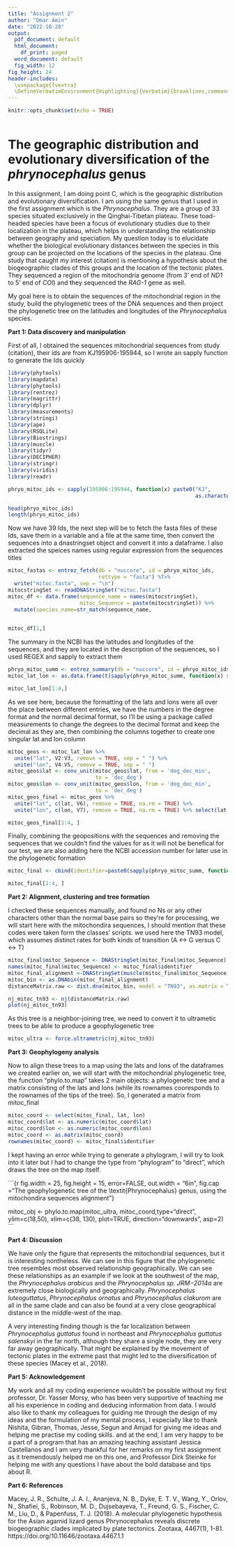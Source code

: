 ---
title: "Assignment 2"
author: "Omar Amin"
date: "2022-10-28"
output:
  pdf_document: default
  html_document:
    df_print: paged
  word_document: default
  fig_width: 12
fig_height: 24
header-includes:
  \usepackage{fvextra}
  \DefineVerbatimEnvironment{Highlighting}{Verbatim}{breaklines,commandchars=\\\{\}}
---

```{r setup, include=FALSE}
knitr::opts_chunk$set(echo = TRUE)
```



```{r my-chunk, R.options = list(width = 40)}

```


# The geographic distribution and evolutionary diversification of the *phrynocephalus* genus

In this assignment, I am doing point C, which is the geographic distribution and evolutionary diversification. I am using the same genus that I used in the first assignment which is the *Phrynocephalus*. They are a group of 33 species situated exclusively in the Qinghai-Tibetan plateau. These toad-headed species have been a focus of evolutionary studies due to their localization in the plateau, which helps in understanding the relationship between geography and speciation. My question today is to elucidate whether the biological evolutionary distances between the species in this group can be projected on the locations of the species in the plateau. One study that caught my interest (citation) is mentioning a hypothesis about the biogeographic clades of this groups and the location of the tectonic plates. They sequenced a region of the mitochondria genome (from 3’ end of *ND1* to 5’ end of *COI*) and they sequenced the *RAG-1* gene as well. 

My goal here is to obtain the sequences of the mitochondrial region in the study, build the phylogenetic trees of the DNA sequences and then project the phylogenetic tree on the latitudes and longitudes of the *Phrynocephalus* species.


**Part 1: Data discovery and manipulation**

First of all, I obtained the sequences mitochondrial sequences from study (citation), their ids are from KJ195906-195944, so I wrote an sapply function to generate the Ids quickly

```{r message=FALSE, warning=FALSE}
library(phytools)
library(mapdata)
library(phytools)
library(rentrez)
library(magrittr)
library(dplyr)
library(measurements)
library(stringi)
library(ape)
library(RSQLite)
library(Biostrings)
library(muscle)
library(tidyr)
library(DECIPHER)
library(stringr)
library(viridis)
library(readr)

phryo_mitoc_ids <- sapply(195906:195944, function(x) paste0("KJ", 
                                                            as.character(x)) )

head(phryo_mitoc_ids)
length(phryo_mitoc_ids)
```
Now we have 39 Ids, the next step will be to fetch the fasta files of these Ids, save them in a variable and a file at the same time, then convert the sequences into a dnastringset object and convert it into a dataframe. I also extracted the speices names using regular expression from the sequences titles

```{r}
mitoc_fastas <- entrez_fetch(db = "nuccore", id = phryo_mitoc_ids, 
                             rettype = "fasta") %T>% 
  write("mitoc.fasta", sep = "\n")
mitocstringSet <- readDNAStringSet("mitoc.fasta")
mitoc_df <- data.frame(sequence_name = names(mitocstringSet), 
                       mitoc_Sequence = paste(mitocstringSet)) %>%
  mutate(species_name=str_match(sequence_name,
                                                                                                 "(Phrynocephalus.+?)voucher")[,2])

mitoc_df[1,]
```

The summary in the NCBI has the latitudes and longitudes of the sequences, and they are located in the description of the sequences, so I used REGEX and sapply to extract them

```{r}
phryo_mitoc_summ <- entrez_summary(db = "nuccore", id = phryo_mitoc_ids)
mitoc_lat_lon <- as.data.frame(t(sapply(phryo_mitoc_summ, function(x) str_match(x$subname, "([0-9]+) deg ([0-9]*\\.?[0-9]*)' N,? ([0-9]+) deg ([0-9]*\\.?[0-9]*)' E|([0-9]*\\.?[0-9]*) N,? ([0-9]*\\.?[0-9]*) E"))))

mitoc_lat_lon[1:4,]
```
As we see here, because the formatting of the lats and lons were all over the place between different entries, we have the numbers in the degree format and the normal decimal format, so I'll be using a package called measurements to change the degrees to the decimal format and keep the decimal as they are, then combining the columns together to create one singular lat and lon column

```{r message=FALSE, warning=FALSE}
mitoc_geos <- mitoc_lat_lon %>% 
  unite("lat", V2:V3, remove = TRUE, sep = " ") %>% 
  unite("lon", V4:V5, remove = TRUE, sep = " ")
mitoc_geos$lat <- conv_unit(mitoc_geos$lat, from = 'deg_dec_min', 
                            to = 'dec_deg')
mitoc_geos$lon <- conv_unit(mitoc_geos$lon, from = 'deg_dec_min', 
                            to = 'dec_deg')
mitoc_geos_final <- mitoc_geos %>% 
  unite("lat", c(lat, V6), remove = TRUE, na.rm = TRUE) %>%
  unite("lon", c(lon, V7), remove = TRUE, na.rm = TRUE) %>% select(lat, lon)

mitoc_geos_final[1:4, ]

```
Finally, combining the geopositions with the sequences and removing the sequences that we couldn't find the values for as it will not be benefical for our test, we are also adding here the NCBI accession number for later use in the phylogenetic formation

```{r message=FALSE, warning=FALSE}
mitoc_final <- cbind(identifier=paste0(sapply(phryo_mitoc_summ, function(x) x[["caption"]]),":",mitoc_df$species_name),mitoc_df, mitoc_geos_final) %>% filter(lat!="", lon!="")

mitoc_final[1:4, ]
```


**Part 2: Alignment, clustering and tree formation**

I checked these sequences manually, and found no Ns or any other characters other than the normal base pairs so they're  for processing, we will start here with the mitochondira sequences, I should mention that these codes were taken form the classes' scripts. we used here the TN93 model, which assumes distinct rates for both kinds of transition (A <-> G versus C <-> T)

```{r message=FALSE, warning=FALSE, results=FALSE}
mitoc_final$mitoc_Sequence <- DNAStringSet(mitoc_final$mitoc_Sequence)
names(mitoc_final$mitoc_Sequence) <- mitoc_final$identifier
mitoc_final_alignment <-DNAStringSet(muscle(mitoc_final$mitoc_Sequence))
mitoc_bin <- as.DNAbin(mitoc_final_alignment)
distanceMatrix.raw <- dist.dna(mitoc_bin, model = "TN93", as.matrix = TRUE, pairwise.deletion = TRUE)

```


```{r fig.width = 20, fig.height = 15}
nj_mitoc_tn93 <- nj(distanceMatrix.raw)
plot(nj_mitoc_tn93)
```


As this tree is a neighbor-joining tree, we need to convert it to ultrametic trees to be able to produce a geophylogenetic tree

```{r warning=FALSE, message=FALSE,  include=FALSE, fig.width = 20, fig.height = 15}
mitoc_ultra <- force.ultrametric(nj_mitoc_tn93)
```


**Part 3: Geophylogeny analysis**


Now to align these trees to a map using the lats and lons of the dataframes we created earlier on, we will start with the mitochondrial phylogenetic tree, the function "phylo.to.map" takes 2 main objects: a phylogenetic tree and a matrix consisting of the lats and lons (while its rownames cooresponds to the rownames of the tips of the tree). So, I generated a matrix from mitoc_final


```{r}
mitoc_coord <- select(mitoc_final, lat, lon)
mitoc_coord$lat <- as.numeric(mitoc_coord$lat)
mitoc_coord$lon <- as.numeric(mitoc_coord$lon)
mitoc_coord <- as.matrix(mitoc_coord)
rownames(mitoc_coord) <- mitoc_final$identifier

```


I kept having an error while trying to generate a phylogram, I will try to look into it later but I had to change the type from "phylogram" to "direct", which draws the tree on the map itself.


```{r fig.width = 25, fig.height = 15, error=FALSE, out.width = "6in", fig.cap ="The geophylogenetic tree of the \\textit{Phrynocephalus} genus, using the mitochondira sequences alignment"}


mitoc_obj <- phylo.to.map(mitoc_ultra, mitoc_coord,type="direct", ylim=c(18,50), xlim=c(38, 130), plot=TRUE, direction="downwards", asp=2)
```


**Part 4: Discussion**

We have only the figure that represents the mitochondrial sequences, but it is interesting nontheless. We can see in this figure that the phylogenetic tree resembles most observed relationship geographically. We can see these relationships as an example if we look at the southwest of the map, the *Phrynocephalus arabicus* and the *Phrynocephalus sp. JRM−2014a* are extremely close biologically and geographically. *Phrynocephalus luteoguttatus*, *Phrynocephalus ornatus*  and *Phrynocephalus clakurom* are all in the same clade and can also be found at a very close geographical distance in the middle-west of the map.

A very interesting finding though is the far localization between *Phrynocephalus guttatus* found in northeast and *Phrynocephalus guttatus salenskyi* in the far north, although they share a single node, they are very far away geographically. That might be explained by the movement of tectonic plates in the extreme past that might led to the diversification of these species (Macey et al., 2018).

**Part 5: Acknowledgement**

My work and all my coding experience wouldn’t be possible without my first professor, Dr. Yasser Morsy, who has been very supportive of teaching me all his experience in coding and deducing information from data. I would also like to thank my colleagues for guiding me through the design of my ideas and the formulation of my mental process, I especially like to thank Nishita, Gibran, Thomas, Jesse, Segun and Amjad for giving me ideas and helping me practise my coding skills. and at the end, I am very happy to be a part of a program that has an amazing teaching assistant Jessica Castellanos and I am very thankful for her remarks on my first assignment as it tremendously helped me on this one, and Professor Dirk Steinke for helping me with any questions I have about the bold database and tips about R.

**Part 6: References**

Macey, J. R., Schulte, J. A. I., Ananjeva, N. B., Dyke, E. T. V., Wang, Y., Orlov, N., Shafiei, S., Robinson, M. D., Dujsebayeva, T., Freund, G. S., Fischer, C. M., Liu, D., & Papenfuss, T. J. (2018). A molecular phylogenetic hypothesis for the Asian agamid lizard genus Phrynocephalus reveals discrete biogeographic clades implicated by plate tectonics. Zootaxa, 4467(1), 1-81. https://doi.org/10.11646/zootaxa.4467.1.1 

